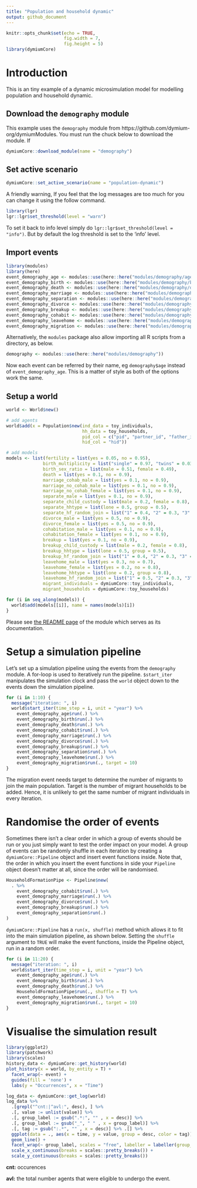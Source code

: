 ```yaml
---
title: "Population and household dynamic"
output: github_document
---
```


```r
knitr::opts_chunk$set(echo = TRUE,
                      fig.width = 7,
                      fig.height = 5)
library(dymiumCore)
```

# Introduction

This is an tiny example of a dynamic microsimulation model for modelling population and household dynamic.

## Download the `demography` module

This example uses the `demography` module from https://github.com/dymium-org/dymiumModules. You must run the chuck below to download the module. If 

```r
dymiumCore::download_module(name = "demography")
```

## Set active scenario

```r
dymiumCore::set_active_scenario(name = "population-dynamic")
```

A friendly warning, If you feel that the log messages are too much for you can change it using the follow command.

```r
library(lgr)
lgr::lgr$set_threshold(level = "warn")
```

To set it back to info level simply do `lgr::lgr$set_threshold(level = "info")`. But by default the log threshold is set to the 'info' level.

## Import events

```r
library(modules)
library(here)
event_demography_age <- modules::use(here::here("modules/demography/age.R"))
event_demography_birth <- modules::use(here::here("modules/demography/birth.R"))
event_demography_death <- modules::use(here::here("modules/demography/death.R"))
event_demography_marriage <- modules::use(here::here("modules/demography/marriage.R"))
event_demography_separation <- modules::use(here::here("modules/demography/separation.R"))
event_demography_divorce <- modules::use(here::here("modules/demography/divorce.R"))
event_demography_breakup <- modules::use(here::here("modules/demography/breakup.R"))
event_demography_cohabit <- modules::use(here::here("modules/demography/cohabit.R"))
event_demography_leavehome <- modules::use(here::here("modules/demography/leavehome.R"))
event_demography_migration <- modules::use(here::here("modules/demography/migration.R"))
```

Alternatively, the `modules` package also allow importing all R scripts from a directory, as below.

```r
demography <- modules::use(here::here("modules/demography"))
```

Now each event can be referred by their name, eg `demography$age` instead of `event_demography_age`. This is a matter of style as both of the options work the same.


## Setup a world

```r
world <- World$new()

# add agents
world$add(x = Population$new(ind_data = toy_individuals, 
                             hh_data = toy_households, 
                             pid_col = c("pid", "partner_id", "father_id", "mother_id"), 
                             hid_col = "hid"))

# add models
models <- list(fertility = list(yes = 0.05, no = 0.95),
              birth_multiplicity = list("single" = 0.97, "twins" = 0.03),
              birth_sex_ratio = list(male = 0.51, female = 0.49),
              death = list(yes = 0.1, no = 0.9),
              marriage_cohab_male = list(yes = 0.1, no = 0.9),
              marriage_no_cohab_male = list(yes = 0.1, no = 0.9),
              marriage_no_cohab_female = list(yes = 0.1, no = 0.9),
              separate_male = list(yes = 0.1, no = 0.9),
              separate_child_custody = list(male = 0.2, female = 0.8),
              separate_hhtype = list(lone = 0.5, group = 0.5),
              separate_hf_random_join = list("1" = 0.4, "2" = 0.3, "3" = 0.2, "4" = 0.1),
              divorce_male = list(yes = 0.5, no = 0.9),
              divorce_female = list(yes = 0.5, no = 0.9),
              cohabitation_male = list(yes = 0.1, no = 0.9),
              cohabitation_female = list(yes = 0.1, no = 0.9),
              breakup = list(yes = 0.1, no = 0.9),
              breakup_child_custody = list(male = 0.2, female = 0.8),
              breakup_hhtype = list(lone = 0.5, group = 0.5),
              breakup_hf_random_join = list("1" = 0.4, "2" = 0.3, "3" = 0.2, "4" = 0.1),
              leavehome_male = list(yes = 0.3, no = 0.7),
              leavehome_female = list(yes = 0.2, no = 0.8),
              leavehome_hhtype = list(lone = 0.2, group = 0.8),
              leavehome_hf_random_join = list("1" = 0.5, "2" = 0.3, "3" = 0.1, "4" = 0.1),
              migrant_individuals = dymiumCore::toy_individuals, 
              migrant_households = dymiumCore::toy_households)

for (i in seq_along(models)) {
  world$add(models[[i]], name = names(models)[i])
}
```

Please see [the README page](https://github.com/dymium-org/dymiumModules/tree/master/modules/demography) of the module which serves as its documentation. 

# Setup a simulation pipeline

Let's set up a simulation pipeline using the events from the `demography` module. A for-loop is used to iteratively run the pipeline. `$start_iter` manipulates the simulation clock and pass the `world` object down to the events down the simulation pipeline.

```r
for (i in 1:10) {
  message("iteration: ", i)
  world$start_iter(time_step = i, unit = "year") %>%
    event_demography_age$run(.) %>%
    event_demography_birth$run(.) %>%
    event_demography_death$run(.) %>%
    event_demography_cohabit$run(.) %>%
    event_demography_marriage$run(.) %>%
    event_demography_divorce$run(.) %>%
    event_demography_breakup$run(.) %>%
    event_demography_separation$run(.) %>%
    event_demography_leavehome$run(.) %>%
    event_demography_migration$run(., target = 10)
}
```

The migration event needs target to determine the number of migrants to join the main population. Target is the number of migrant households to be added. Hence, it is unlikely to get the same number of migrant individuals in every iteration.

# Randomise the order of events

Sometimes there isn't a clear order in which a group of events should be run or you just simply want to test the order impact on your model. A group of events can be randomly shuffle in each iteration by creating a `dymiumCore::Pipeline` object and insert event functions inside. Note that, the order in which you insert the event functions in side your `Pipeline` object doesn't matter at all, since the order will be randomised.

```r
HouseholdFormationPipe <- Pipeline$new(
  . %>%
    event_demography_cohabit$run(.) %>%
    event_demography_marriage$run(.) %>%
    event_demography_divorce$run(.) %>%
    event_demography_breakup$run(.) %>%
    event_demography_separation$run(.)
)
```

`dymiumCore::Pipeline` has a `run(x, shuffle)` method which allows it to fit into the main simulation pipeline, as shown below. Setting the `shuffle` argument to `TRUE` will make the event functions, inside the Pipeline object, run in a random order.

```r
for (i in 11:20) {
  message("iteration: ", i)
  world$start_iter(time_step = i, unit = "year") %>%
    event_demography_age$run(.) %>%
    event_demography_birth$run(.) %>%
    event_demography_death$run(.) %>%
    HouseholdFormationPipe$run(., shuffle = T) %>%
    event_demography_leavehome$run(.) %>%
    event_demography_migration$run(., target = 10)
}
```

# Visualise the simulation result

```r
library(ggplot2)
library(patchwork)
library(scales)
history_data <- dymiumCore::get_history(world)
plot_history(x = world, by_entity = T) +
  facet_wrap(~ event) +
  guides(fill = 'none') +
  labs(y = "Occurrences", x = "Time")
```


```r
log_data <- dymiumCore::get_log(world)
log_data %>%
  .[grepl("^cnt:|^avl:", desc), ] %>%
  .[, value := unlist(value)] %>%
  .[, group_label := gsub(".*:", "" , x = desc)] %>% 
  .[, group_label := gsub("_", " " , x = group_label)] %>% 
  .[, tag := gsub(":.*", "" , x = desc)] %>% .[] %>%
  ggplot(data = ., aes(x = time, y = value, group = desc, color = tag)) +
  geom_line() +
  facet_wrap(~ group_label, scales = "free", labeller = labeller(group_label = label_wrap_gen(25))) +
  scale_x_continuous(breaks = scales::pretty_breaks()) +
  scale_y_continuous(breaks = scales::pretty_breaks())
```

__cnt:__ occurences

__avl:__ the total number agents that were eligible to undergo the event.
